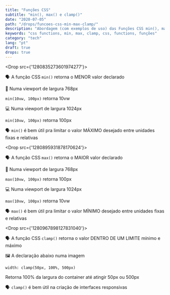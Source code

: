 ```yaml
---
title: "Funções CSS"
subtitle: "min(), max() e clamp()"
date: "2020-07-05"
path: "/drops/funcoes-css-min-max-clamp/"
description: "Abordagem (com exemplos de uso) das Funções CSS min(), max() e clamp()."
keywords: "css functions, min, max, clamp, css, functions, funções"
category: "tech"
lang: "pt"
draft: true
drops: true
---
```



<Drop src={'1280835273601974277'}>

‪🗣 A função CSS `min()` retorna o MENOR valor declarado‬

‪‪📱 Numa viewport de largura 768px

‪`min(10vw, 100px)` retorna 10vw‬

‪‪‪💻 Numa viewport de largura 1024px

‪`min(10vw, 100px)` retorna 100px‬

‪‪🗣 `min()` é bem útil pra limitar o valor MÁXIMO desejado entre unidades fixas e relativas‬

</Drop>

<Drop src={'1280895931878170624'}>

‪‪🗣 A função CSS `max()` retorna o MAIOR valor declarado‬

‪‪📱 Numa viewport de largura 768px

‪`max(10vw, 100px)` retorna 100px‬

‪‪‪💻 Numa viewport de largura 1024px

‪`max(10vw, 100px)` retorna 10vw‬

‪‪🗣 `max()` é bem útil pra limitar o valor MÍNIMO desejado entre unidades fixas e relativas‬

</Drop>

<Drop src={'1280967898127831040'}>

‪‪🗣 A função CSS `clamp()` retorna o valor DENTRO DE UM LIMITE mínimo e máximo‬

‪🖼 A declaração abaixo numa imagem

`width: clamp(50px, 100%, 500px)`‬

‪Retorna 100% da largura do container até atingir 50px ou 500px‬

‪‪🗣 `clamp()` é bem útil na criação de interfaces responsivas‬

</Drop>

